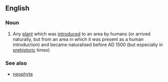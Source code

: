 ==English==

===Noun===
{{en-noun}}

# Any [[plant]] which was [[introduced]] to an area by humans (or arrived naturally, but from an area in which it was present as a human introduction) and became naturalised before AD 1500 (but especially in [[prehistoric]] times)

===See also===
*[[neophyte]]